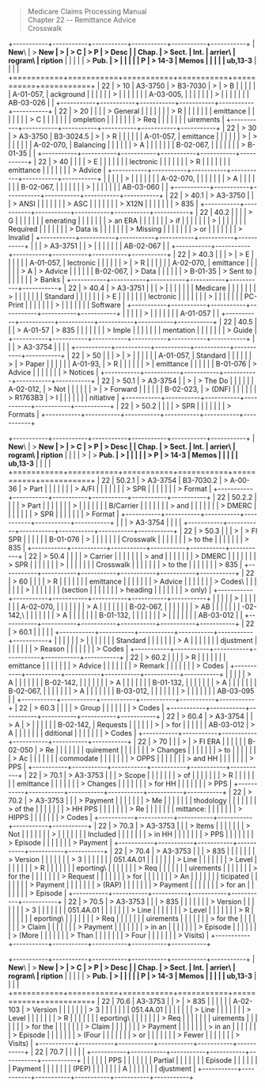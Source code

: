 > Medicare Claims Processing Manual\
> Chapter 22 -- Remittance Advice\
> Crosswalk

+-----------+-----------+-----------+-----------+-----------+-----------+
| **New**\  | > **New   | >         | > **C     | > **P     | > **Desc  |
| **Chap.** | > Sect.** |  **Int.** | arrier**\ | rogram**\ | ription** |
|           |           |           | > **Pub.  | >         |           |
|           |           | **P       | > 14-3**  | **Memos** |           |
|           |           | ub,13-3** |           |           |           |
+===========+===========+===========+===========+===========+===========+
| 22        | > 10      | A3-3750   | > B3-7030 | >         | > B       |
|           |           |           |           | A-01-057, | ackground |
|           |           |           |           | >         |           |
|           |           |           |           | A-03-005, |           |
|           |           |           |           | >         |           |
|           |           |           |           | AB-03-026 |           |
+-----------+-----------+-----------+-----------+-----------+-----------+
| 22        | > 20      |           |           |           | > General |
|           |           |           |           |           | > R       |
|           |           |           |           |           | emittance |
|           |           |           |           |           | > C       |
|           |           |           |           |           | ompletion |
|           |           |           |           |           | > Req     |
|           |           |           |           |           | uirements |
+-----------+-----------+-----------+-----------+-----------+-----------+
| 22        | > 30      | > A3-3750 | B3-3024.5 | >         | > R       |
|           |           |           |           | A-01-057, | emittance |
|           |           |           |           | >         | >         |
|           |           |           |           | A-02-070, | Balancing |
|           |           |           |           | > A       |           |
|           |           |           |           | B-02-067, |           |
|           |           |           |           | > B-01-35 |           |
+-----------+-----------+-----------+-----------+-----------+-----------+
| 22        | > 40      |           |           |           | > E       |
|           |           |           |           |           | lectronic |
|           |           |           |           |           | > R       |
|           |           |           |           |           | emittance |
|           |           |           |           |           | > Advice  |
+-----------+-----------+-----------+-----------+-----------+-----------+
|           |           |           |           | >         |           |
|           |           |           |           | A-02-070, |           |
|           |           |           |           | > A       |           |
|           |           |           |           | B-02-067, |           |
|           |           |           |           | >         |           |
|           |           |           |           | AB-03-060 |           |
+-----------+-----------+-----------+-----------+-----------+-----------+
| 22        | > 40.1    | > A3-3750 |           |           | > ANSI    |
|           |           |           |           |           | > ASC     |
|           |           |           |           |           | > X12N    |
|           |           |           |           |           | > 835     |
+-----------+-----------+-----------+-----------+-----------+-----------+
| 22        | 40.2      |           |           |           | > G       |
|           |           |           |           |           | enerating |
|           |           |           |           |           | > an ERA  |
|           |           |           |           |           | > if      |
|           |           |           |           |           | >         |
|           |           |           |           |           |  Required |
|           |           |           |           |           | > Data is |
|           |           |           |           |           | > Missing |
|           |           |           |           |           | > or      |
|           |           |           |           |           | > Invalid |
+-----------+-----------+-----------+-----------+-----------+-----------+
|           |           | > A3-3751 |           | >         |           |
|           |           |           |           | AB-02-067 |           |
+-----------+-----------+-----------+-----------+-----------+-----------+
| 22        | > 40.3    |           |           | >         | > E       |
|           |           |           |           | A-01-057, | lectronic |
|           |           |           |           | >         | > R       |
|           |           |           |           | A-02-070, | emittance |
|           |           |           |           | > A       | > Advice  |
|           |           |           |           | B-02-067, | > Data    |
|           |           |           |           | > B-01-35 | > Sent to |
|           |           |           |           |           | > Banks   |
+-----------+-----------+-----------+-----------+-----------+-----------+
| 22        | > 40.4    | > A3-3751 |           |           | >         |
|           |           |           |           |           |  Medicare |
|           |           |           |           |           | >         |
|           |           |           |           |           |  Standard |
|           |           |           |           |           | > E       |
|           |           |           |           |           | lectronic |
|           |           |           |           |           | >         |
|           |           |           |           |           |  PC-Print |
|           |           |           |           |           | >         |
|           |           |           |           |           |  Software |
+-----------+-----------+-----------+-----------+-----------+-----------+
|           |           |           |           | >         |           |
|           |           |           |           |  A-01-057 |           |
+-----------+-----------+-----------+-----------+-----------+-----------+
| 22        | 40.5      |           |           | > A-01-57 | > 835     |
|           |           |           |           |           | > Imple   |
|           |           |           |           |           | mentation |
|           |           |           |           |           | > Guide   |
+-----------+-----------+-----------+-----------+-----------+-----------+
|           |           | > A3-3754 |           |           |           |
+-----------+-----------+-----------+-----------+-----------+-----------+
| 22        | > 50      |           |           | >         | >         |
|           |           |           |           | A-01-057, |  Standard |
|           |           |           |           | >         | > Paper   |
|           |           |           |           |  A-01-93, | > R       |
|           |           |           |           | >         | emittance |
|           |           |           |           |  B-01-076 | > Advice  |
|           |           |           |           |           | > Notices |
+-----------+-----------+-----------+-----------+-----------+-----------+
| 22        | > 50.1    | > A3-3754 |           | >         | > The Do  |
|           |           |           |           | A-02-012, | > Not     |
|           |           |           |           | >         | > Forward |
|           |           |           |           | B-02-023, | > (DNF)   |
|           |           |           |           | > R1763B3 | > I       |
|           |           |           |           |           | nitiative |
+-----------+-----------+-----------+-----------+-----------+-----------+
| 22        | > 50.2    |           |           |           | > SPR     |
|           |           |           |           |           | > Formats |
+-----------+-----------+-----------+-----------+-----------+-----------+

+-----------+-----------+-----------+-----------+-----------+-----------+
| **New**\  | > **New   | >         | > **C     | > **P     | > **Desc  |
| **Chap.** | > Sect.** |  **Int.** | arrier**\ | rogram**\ | ription** |
|           |           | >         | > **Pub.  | >         |           |
|           |           | > **P     | > 14-3**  | **Memos** |           |
|           |           | ub,13-3** |           |           |           |
+===========+===========+===========+===========+===========+===========+
| 22        | 50.2.1    | > A3-3754 | B3-7030.2 | > A-00-36 | > Part    |
|           |           |           |           |           | > A/FI    |
|           |           |           |           |           | > SPR     |
|           |           |           |           |           | > Format  |
+-----------+-----------+-----------+-----------+-----------+-----------+
| 22        | 50.2.2    |           |           |           | > Part    |
|           |           |           |           |           | >         |
|           |           |           |           |           | B/Carrier |
|           |           |           |           |           | > and     |
|           |           |           |           |           | > DMERC   |
|           |           |           |           |           | > SPR     |
|           |           |           |           |           | > Format  |
+-----------+-----------+-----------+-----------+-----------+-----------+
|           |           | > A3-3754 |           |           |           |
+-----------+-----------+-----------+-----------+-----------+-----------+
| 22        | > 50.3    |           |           | >         | > FI SPR  |
|           |           |           |           |  B-01-076 | >         |
|           |           |           |           |           | Crosswalk |
|           |           |           |           |           | > to the  |
|           |           |           |           |           | > 835     |
+-----------+-----------+-----------+-----------+-----------+-----------+
| 22        | > 50.4    |           |           |           | > Carrier |
|           |           |           |           |           | > and     |
|           |           |           |           |           | > DMERC   |
|           |           |           |           |           | > SPR     |
|           |           |           |           |           | >         |
|           |           |           |           |           | Crosswalk |
|           |           |           |           |           | > to the  |
|           |           |           |           |           | > 835     |
+-----------+-----------+-----------+-----------+-----------+-----------+
| 22        | > 60      |           |           |           | > R       |
|           |           |           |           |           | emittance |
|           |           |           |           |           | > Advice  |
|           |           |           |           |           | > Codes\  |
|           |           |           |           |           | >         |
|           |           |           |           |           |  (section |
|           |           |           |           |           | > heading |
|           |           |           |           |           | > only)   |
+-----------+-----------+-----------+-----------+-----------+-----------+
|           |           |           |           | >         |           |
|           |           |           |           | A-02-070, |           |
|           |           |           |           | > A       |           |
|           |           |           |           | B-02-067, |           |
|           |           |           |           | > AB      |           |
|           |           |           |           | -02-142,\ |           |
|           |           |           |           | > A       |           |
|           |           |           |           | B-01-132, |           |
|           |           |           |           | >         |           |
|           |           |           |           | AB-03-012 |           |
+-----------+-----------+-----------+-----------+-----------+-----------+
| 22        | > 60.1    |           |           |           |           |
+-----------+-----------+-----------+-----------+-----------+-----------+
|           |           |           |           |           | >         |
|           |           |           |           |           |  Standard |
|           |           |           |           |           | > A       |
|           |           |           |           |           | djustment |
|           |           |           |           |           | > Reason  |
|           |           |           |           |           | > Codes   |
+-----------+-----------+-----------+-----------+-----------+-----------+
| 22        | > 60.2    |           |           |           | > R       |
|           |           |           |           |           | emittance |
|           |           |           |           |           | > Advice  |
|           |           |           |           |           | > Remark  |
|           |           |           |           |           | > Codes   |
+-----------+-----------+-----------+-----------+-----------+-----------+
|           |           |           |           | > A       |           |
|           |           |           |           | B-02-142, |           |
|           |           |           |           | > A       |           |
|           |           |           |           | B-01-132, |           |
|           |           |           |           | > A       |           |
|           |           |           |           | B-02-067, |           |
|           |           |           |           | > A       |           |
|           |           |           |           | B-03-012, |           |
|           |           |           |           | >         |           |
|           |           |           |           | AB-03-095 |           |
+-----------+-----------+-----------+-----------+-----------+-----------+
| 22        | > 60.3    |           |           |           | > Group   |
|           |           |           |           |           | > Codes   |
+-----------+-----------+-----------+-----------+-----------+-----------+
| 22        | > 60.4    | > A3-3754 |           | > A       | >         |
|           |           |           |           | B-02-142, |  Requests |
|           |           |           |           | >         | > for     |
|           |           |           |           | AB-03-012 | > A       |
|           |           |           |           |           | dditional |
|           |           |           |           |           | > Codes   |
+-----------+-----------+-----------+-----------+-----------+-----------+
| 22        | > 70      |           |           | >         | > FI ERA  |
|           |           |           |           |  B-02-050 | > Re      |
|           |           |           |           |           | quirement |
|           |           |           |           |           | > Changes |
|           |           |           |           |           | > to      |
|           |           |           |           |           | > Ac      |
|           |           |           |           |           | commodate |
|           |           |           |           |           | > OPPS    |
|           |           |           |           |           | > and HH  |
|           |           |           |           |           | > PPS     |
+-----------+-----------+-----------+-----------+-----------+-----------+
| 22        | > 70.1    | > A3-3753 |           |           | > Scope   |
|           |           |           |           |           | > of      |
|           |           |           |           |           | > R       |
|           |           |           |           |           | emittance |
|           |           |           |           |           | > Changes |
|           |           |           |           |           | > for HH  |
|           |           |           |           |           | > PPS     |
+-----------+-----------+-----------+-----------+-----------+-----------+
| 22        | > 70.2    | > A3-3753 |           |           | > Payment |
|           |           |           |           |           | > Me      |
|           |           |           |           |           | thodology |
|           |           |           |           |           | > of the  |
|           |           |           |           |           | > HH PPS  |
|           |           |           |           |           | > Re      |
|           |           |           |           |           | mittance: |
|           |           |           |           |           | > HIPPS   |
|           |           |           |           |           | > Codes   |
+-----------+-----------+-----------+-----------+-----------+-----------+
| 22        | > 70.3    | > A3-3753 |           |           | > Items   |
|           |           |           |           |           | > Not     |
|           |           |           |           |           | >         |
|           |           |           |           |           |  Included |
|           |           |           |           |           | > in HH   |
|           |           |           |           |           | > PPS     |
|           |           |           |           |           | > Episode |
|           |           |           |           |           | > Payment |
+-----------+-----------+-----------+-----------+-----------+-----------+
| 22        | > 70.4    | > A3-3753 |           |           | > 835     |
|           |           |           |           |           | > Version |
|           |           |           |           |           | > 3       |
|           |           |           |           |           | 051.4A.01 |
|           |           |           |           |           | > Line    |
|           |           |           |           |           | > Level   |
|           |           |           |           |           | > R       |
|           |           |           |           |           | eporting\ |
|           |           |           |           |           | > Req     |
|           |           |           |           |           | uirements |
|           |           |           |           |           | > for the |
|           |           |           |           |           | > Request |
|           |           |           |           |           | > for     |
|           |           |           |           |           | > An      |
|           |           |           |           |           | ticipated |
|           |           |           |           |           | > Payment |
|           |           |           |           |           | > (RAP)   |
|           |           |           |           |           | > Payment |
|           |           |           |           |           | > for an  |
|           |           |           |           |           | > Episode |
+-----------+-----------+-----------+-----------+-----------+-----------+
| 22        | > 70.5    | > A3-3753 |           |           | > 835     |
|           |           |           |           |           | > Version |
|           |           |           |           |           | > 3       |
|           |           |           |           |           | 051.4A.01 |
|           |           |           |           |           | > Line    |
|           |           |           |           |           | > Level   |
|           |           |           |           |           | > R       |
|           |           |           |           |           | eporting\ |
|           |           |           |           |           | > Req     |
|           |           |           |           |           | uirements |
|           |           |           |           |           | > for the |
|           |           |           |           |           | > Claim   |
|           |           |           |           |           | > Payment |
|           |           |           |           |           | > in an   |
|           |           |           |           |           | > Episode |
|           |           |           |           |           | > (More   |
|           |           |           |           |           | > Than    |
|           |           |           |           |           | > Four    |
|           |           |           |           |           | > Visits) |
+-----------+-----------+-----------+-----------+-----------+-----------+

+-----------+-----------+-----------+-----------+-----------+-----------+
| **New**\  | > **New   | >         | > **C     | > **P     | > **Desc  |
| **Chap.** | > Sect.** |  **Int.** | arrier**\ | rogram**\ | ription** |
|           |           |           | > **Pub.  | >         |           |
|           |           | **P       | > 14-3**  | **Memos** |           |
|           |           | ub,13-3** |           |           |           |
+===========+===========+===========+===========+===========+===========+
| 22        | 70.6      | A3-3753   |           | >         | > 835     |
|           |           |           |           |  A-02-103 | > Version |
|           |           |           |           |           | > 3       |
|           |           |           |           |           | 051.4A.01 |
|           |           |           |           |           | > Line    |
|           |           |           |           |           | > Level   |
|           |           |           |           |           | > R       |
|           |           |           |           |           | eporting\ |
|           |           |           |           |           | > Req     |
|           |           |           |           |           | uirements |
|           |           |           |           |           | > for the |
|           |           |           |           |           | > Claim   |
|           |           |           |           |           | > Payment |
|           |           |           |           |           | > in an   |
|           |           |           |           |           | > Episode |
|           |           |           |           |           | > (Four   |
|           |           |           |           |           | > or      |
|           |           |           |           |           | > Fewer   |
|           |           |           |           |           | > Visits) |
+-----------+-----------+-----------+-----------+-----------+-----------+
| 22        | 70.7      |           |           |           |           |
+-----------+-----------+-----------+-----------+-----------+-----------+
|           |           |           |           |           | PPS       |
|           |           |           |           |           | Partial   |
|           |           |           |           |           | Episode   |
|           |           |           |           |           | Payment   |
|           |           |           |           |           | (PEP)     |
|           |           |           |           |           | A         |
|           |           |           |           |           | djustment |
+-----------+-----------+-----------+-----------+-----------+-----------+
